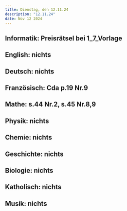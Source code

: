 ```yaml
---
title: Dienstag, den 12.11.24
description: "12.11.24"
date: Nov 12 2024
---
```


## Informatik: Preisrätsel bei 1_7_Vorlage
## English: nichts
## Deutsch: nichts
## Französisch: Cda p.19 Nr.9
## Mathe: s.44 Nr.2, s.45 Nr.8,9
## Physik: nichts
## Chemie: nichts
## Geschichte: nichts
## Biologie: nichts
## Katholisch: nichts
## Musik: nichts
